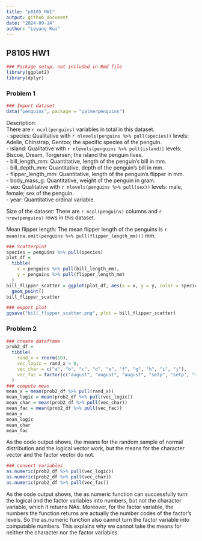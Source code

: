 ```yaml
---
title: "p8105_HW1"
output: github_document
date: "2024-09-14"   
author: "Leyang Rui"   
---
```


## P8105 HW1

```r
### Package setup, not included in Rmd file
library(ggplot2)
library(dplyr)
```


### Problem 1

```r
### Import dataset
data("penguins", package = "palmerpenguins")
```

Description:  
There are `r ncol(penguins)` variables in total in this dataset.  
- species: Qualitative with `r nlevels(penguins %>% pull(species))` levels: Adelie, Chinstrap, Gentoo; the specific species of the penguin.   
- island: Qualitative with `r nlevels(penguins %>% pull(island))` levels: Biscoe, Dream, Torgersen; the island the penguin lives.  
- bill_length_mm: Quantitative, length of the penguin's bill in mm.   
- bill_depth_mm: Quantitative, depth of the penguin's bill in mm.   
- flipper_length_mm: Quantitative, length of the penguin's flipper in mm.   
- body_mass_g: Quantitative, weight of the penguin in gram.   
- sex: Qualitative with `r nlevels(penguins %>% pull(sex))` levels: male, female; sex of the penguin.   
- year: Quantitative ordinal variable.  

Size of the dataset:
There are `r ncol(penguins)` columns and `r nrow(penguins)` rows in this dataset.

Mean flipper length:
The mean flipper length of the penguins is `r mean(na.omit(penguins %>% pull(flipper_length_mm)))` mm.

```r
### Scatterplot
species = penguins %>% pull(species)
plot_df =
  tibble(
    x = penguins %>% pull(bill_length_mm),
    y = penguins %>% pull(flipper_length_mm)
  )
bill_flipper_scatter = ggplot(plot_df, aes(x = x, y = y, color = species)) +
  geom_point()
bill_flipper_scatter
```
```r
### export plot
ggsave("bill_flipper_scatter.png", plot = bill_flipper_scatter)
```


### Problem 2

```r
### create dataframe
prob2_df = 
  tibble(
    rand_x = rnorm(10),
    vec_logic = rand_x > 0,
    vec_char = c("a", "b", "c", "d", "e", "f", "g", "h", "i", "j"),
    vec_fac = factor(c("august", "august", "august", "setp", "setp", "setp", "setp", "oct", "oct", "oct"))
  )
### compute mean
mean_x = mean(prob2_df %>% pull(rand_x))
mean_logic = mean(prob2_df %>% pull(vec_logic))
mean_char = mean(prob2_df %>% pull(vec_char))
mean_fac = mean(prob2_df %>% pull(vec_fac))
mean_x
mean_logic
mean_char
mean_fac
```

As the code output shows, the means for the random sample of normal distribution and the logical vector work, but the means for the character vector and the factor vector do not.

```r
### convert variables
as.numeric(prob2_df %>% pull(vec_logic))
as.numeric(prob2_df %>% pull(vec_char))
as.numeric(prob2_df %>% pull(vec_fac))
```

As the code output shows, the as.numeric function can successfully turn the logical and the factor variables into numbers, but not the character variable, which it returns NAs. Moreover, for the factor variable, the numbers the function returns are actually the number codes of the factor's levels. So the as.numeric function also cannot turn the factor variable into computable numbers. This explains why we cannot take the means for neither the character nor the factor variables.











